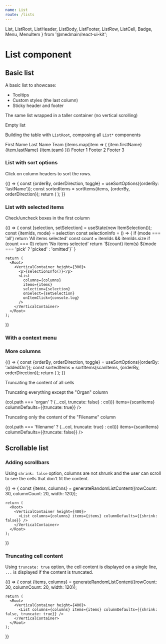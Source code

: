 ```yaml
---
name: List
route: /lists
---
```


  List,
  ListRoot,
  ListHeader,
  ListBody,
  ListFooter,
  ListRow,
  ListCell,
  Badge,
  Menu,
  MenuItem
} from '@medmain/react-ui-kit';


# List component

## Basic list

A basic list to showcase:

- Tooltips
- Custom styles (the last column)
- Sticky header and footer

<Playground>
  <Root>
    <VerticalContainer height={200}>
      <List columns={columns} items={items} onItemClick={console.log} />
    </VerticalContainer>
  </Root>
</Playground>

The same list wrapped in a taller container (no vertical scrolling)

<Playground>
  <Root>
    <VerticalContainer height={400}>
      <List columns={columns} items={items} onItemClick={console.log} />
    </VerticalContainer>
  </Root>
</Playground>

Empty list

<Playground>
  <Root>
    <List columns={columns} items={[]} onItemClick={console.log} />
  </Root>
</Playground>

Building the table with `ListRoot`, composing all `List*` components

<Playground>
  <Root>
    <ListRoot onItemClick={console.log}>
      <ListHeader>
        <ListRow>
          <ListCell>First Name</ListCell>
          <ListCell>Last Name</ListCell>
          <ListCell>Team</ListCell>
        </ListRow>
      </ListHeader>
      <ListBody>
        {items.map(item => (
          <ListRow key={item.id}>
            <ListCell>{item.firstName}</ListCell>
            <ListCell>{item.lastName}</ListCell>
            <ListCell>{item.team}</ListCell>
          </ListRow>
        ))}
      </ListBody>
      <ListFooter>
        <ListRow>
          <ListCell>Footer 1</ListCell>
          <ListCell>Footer 2</ListCell>
          <ListCell>Footer 3</ListCell>
        </ListRow>
      </ListFooter>
    </ListRoot>
  </Root>
</Playground>

### List with sort options

Click on column headers to sort the rows.

<Playground>
  {() => {
    const {orderBy, orderDirection, toggle} = useSortOptions({orderBy: 'lastName'});
    const sortedItems = sortItems(items, {orderBy, orderDirection});
    return (
      <Root>
        <List
          columns={columns}
          items={sortedItems}
          orderBy={orderBy}
          orderDirection={orderDirection}
          onHeaderClick={toggle}
        />
      </Root>
    );
  }}
</Playground>

### List with selected items

Check/uncheck boxes in the first column

<Playground>
  {() => {
    const [selection, setSelection] = useState(new ItemSelection());
    const {itemIds, mode} = selection
    const selectionInfo = () => {
      if (mode === 'all') return 'All items selected'
      const count = itemIds && itemIds.size
      if (count === 0) return 'No items selected'
      return `${count} item(s) ${mode === 'pick' ? 'picked' : 'omitted'}`
    }

    return (
      <Root>
        <VerticalContainer height={300}>
          <p>{selectionInfo()}</p>
          <List
            columns={columns}
            items={items}
            selection={selection}
            onSelect={setSelection}
            onItemClick={console.log}
          />
        </VerticalContainer>
      </Root>
    );

}}

</Playground>

### With a context menu

<Playground>
  <Root>
    <VerticalContainer height={300}>
      <ListWithMenu />
    </VerticalContainer>
  </Root>
</Playground>

### More columns

<Playground>
  {() => {
    const {orderBy, orderDirection, toggle} = useSortOptions({orderBy: 'addedOn'});
    const sortedItems = sortItems(scanItems, {orderBy, orderDirection});
    return (
      <Root>
        <List
          columns={scanColumns}
          items={sortedItems}
          orderBy={orderBy}
          orderDirection={orderDirection}
          onHeaderClick={toggle}
        />
      </Root>
    );
  }}
</Playground>

Truncating the content of all cells

<Playground>
  <Root>
    <List columns={scanColumns} items={scanItems} columnDefaults={{truncate: true}} />
  </Root>
</Playground>

Truncating everything except the "Organ" column

<Playground>
  <Root>
    <List
      columns={scanColumns.map(col => (col.path === 'organ' ? {...col, truncate: false} : col))}
      items={scanItems}
      columnDefaults={{truncate: true}}
    />
  </Root>
</Playground>

Truncating only the content of the "Filename" column

<Playground>
  <Root>
    <List
      columns={scanColumns.map(col => (col.path === 'filename' ? {...col, truncate: true} : col))}
      items={scanItems}
      columnDefaults={{truncate: false}}
    />
  </Root>
</Playground>

## Scrollable list

### Adding scrollbars

Using `shrink: false` option, columns are not shrunk and the user can scroll to see the cells that don't fit the content.

<Playground>
  {() => {
    const {items, columns} = generateRandomListContent({rowCount: 30, columnCount: 20, width: 120});

    return (
      <Root>
        <VerticalContainer height={400}>
          <List columns={columns} items={items} columnDefaults={{shrink: false}} />
        </VerticalContainer>
      </Root>
    );

}}

</Playground>

### Truncating cell content

Using `truncate: true` option, the cell content is displayed on a single line, `...` is displayed if the content is truncated.

<Playground>
  {() => {
    const {items, columns} = generateRandomListContent({rowCount: 30, columnCount: 20, width: 120});

    return (
      <Root>
        <VerticalContainer height={400}>
          <List columns={columns} items={items} columnDefaults={{shrink: false, truncate: true}} />
        </VerticalContainer>
      </Root>
    );

}}

</Playground>
